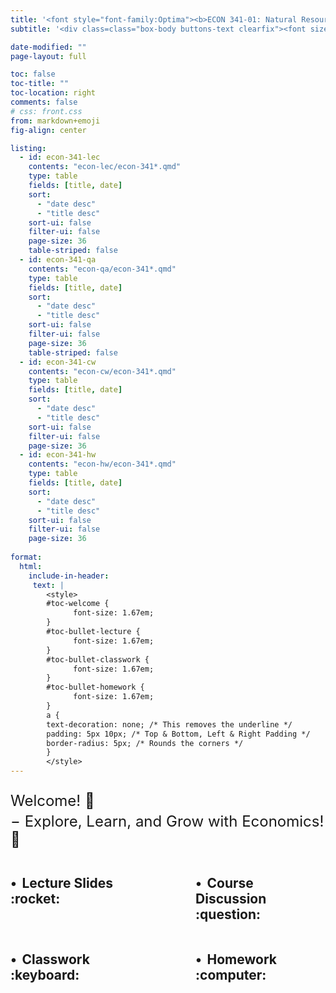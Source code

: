 ```yaml
---
title: '<font style="font-family:Optima"><b>ECON 341-01: Natural Resource Economics, Fall 2024</b></font>'
subtitle: '<div class=class="box-body buttons-text clearfix"><font size="5"><ul style="list-style-type: none;"><li><b>Instructor: Byeong-Hak Choe</b> &nbsp; <i class="fa fa-chevron-left" aria-hidden="true"></i><a href="mailto:bchoe@geneseo.edu" class="about-link" rel="" target=""><i class="bi bi-envelope"></i><span class="about-link-text"> <b>Email</b></span></a></span></a> | <a href="https://mylearning.suny.edu/d2l/home/1513939" class="about-link" rel="" target="_blank"><i class="bi bi-bootstrap"></i><span class="about-link-text"> <b>Brightspace</b></span></a> <i class="fa fa-chevron-right" aria-hidden="true"></i></li></ul></font></div>'

date-modified: ""
page-layout: full

toc: false
toc-title: ""
toc-location: right
comments: false
# css: front.css
from: markdown+emoji
fig-align: center

listing: 
  - id: econ-341-lec
    contents: "econ-lec/econ-341*.qmd"
    type: table
    fields: [title, date]
    sort: 
      - "date desc"
      - "title desc"
    sort-ui: false
    filter-ui: false
    page-size: 36
    table-striped: false
  - id: econ-341-qa
    contents: "econ-qa/econ-341*.qmd"
    type: table
    fields: [title, date]
    sort: 
      - "date desc"
      - "title desc"
    sort-ui: false
    filter-ui: false
    page-size: 36
    table-striped: false
  - id: econ-341-cw
    contents: "econ-cw/econ-341*.qmd"
    type: table
    fields: [title, date]
    sort: 
      - "date desc"
      - "title desc"
    sort-ui: false
    filter-ui: false
    page-size: 36
  - id: econ-341-hw
    contents: "econ-hw/econ-341*.qmd"
    type: table
    fields: [title, date]
    sort: 
      - "date desc"
      - "title desc"
    sort-ui: false
    filter-ui: false
    page-size: 36
    
format: 
  html:
    include-in-header:
     text: |
        <style>
        #toc-welcome {
              font-size: 1.67em;
        }
        #toc-bullet-lecture {
              font-size: 1.67em;
        }
        #toc-bullet-classwork {
              font-size: 1.67em;
        }
        #toc-bullet-homework {
              font-size: 1.67em;
        }
        a {
        text-decoration: none; /* This removes the underline */
        padding: 5px 10px; /* Top & Bottom, Left & Right Padding */
        border-radius: 5px; /* Rounds the corners */
        }
        </style>
---
```





<div style="display:block; margin:25px;"></div>

<font size = "5">Welcome! 👋 </font>

<div style="display:block; margin:-10px;"></div>

<font size = "5">$-$ Explore, Learn, and Grow with Economics! 🌟</font>

<div style="display:block; margin:5px;"></div>







:::: {.columns}

::: {.column width="45%"}
## $\bullet\,$ Lecture Slides :rocket:

:::{#econ-341-lec}
:::

:::

::: {.column width="10%"}

:::


::: {.column width="45%"}
## $\bullet\,$ Course Discussion :question:

:::{#econ-341-qa}
:::

:::

::::


:::: {.columns}

::: {.column width="45%"}
## $\bullet\,$ Classwork  :keyboard:

:::{#econ-341-cw}
:::

:::

::: {.column width="10%"}

:::


::: {.column width="45%"}
## $\bullet\,$ Homework  :computer:

:::{#econ-341-hw}
:::

:::

::::







